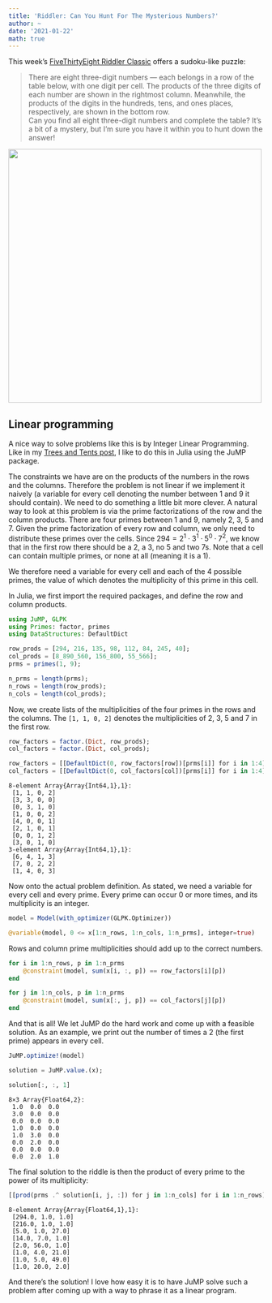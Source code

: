 ```yaml
---
title: 'Riddler: Can You Hunt For The Mysterious Numbers?'
author: ~
date: '2021-01-22'
math: true
---
```


This week's [FiveThirtyEight Riddler Classic](https://fivethirtyeight.com/features/can-you-hunt-for-the-mysterious-numbers/) offers a sudoku-like puzzle:

> There are eight three-digit numbers --- each belongs in a row of the table below, with one digit per cell. The products of the three digits of each number are shown in the rightmost column. Meanwhile, the products of the digits in the hundreds, tens, and ones places, respectively, are shown in the bottom row.\
> Can you find all eight three-digit numbers and complete the table? It's a bit of a mystery, but I'm sure you have it within you to hunt down the answer!

![](https://fivethirtyeight.com/wp-content/uploads/2021/01/RIDDLER.011521.png?w=1400){width="500"}

## Linear programming

A nice way to solve problems like this is by Integer Linear Programming. Like in my [Trees and Tents post](/post/2019-04-21-trees-and-tents/), I like to do this in Julia using the JuMP package.  

The constraints we have are on the products of the numbers in the rows and the columns. Therefore the problem is not linear if we implement it naively (a variable for every cell denoting the number between 1 and 9 it should contain). We need to do something a little bit more clever. A natural way to look at this problem is via the prime factorizations of the row and the column products. There are four primes between 1 and 9, namely 2, 3, 5 and 7. Given the prime factorization of every row and column, we only need to distribute these primes over the cells. Since $294 = 2^1\cdot 3^1\cdot 5^0 \cdot 7^2$, we know that in the first row there should be a 2, a 3, no 5 and two 7s. Note that a cell can contain multiple primes, or none at all (meaning it is a 1).  

We therefore need a variable for every cell and each of the 4 possible primes, the value of which denotes the multiplicity of this prime in this cell.  

In Julia, we first import the required packages, and define the row and column products.

```julia
using JuMP, GLPK
using Primes: factor, primes
using DataStructures: DefaultDict

row_prods = [294, 216, 135, 98, 112, 84, 245, 40];
col_prods = [8_890_560, 156_800, 55_566];
prms = primes(1, 9);

n_prms = length(prms);
n_rows = length(row_prods);
n_cols = length(col_prods);
```

Now, we create lists of the multiplicities of the four primes in the rows and the columns. The `[1, 1, 0, 2]` denotes the multiplicities of 2, 3, 5 and 7 in the first row.

```julia
row_factors = factor.(Dict, row_prods);
col_factors = factor.(Dict, col_prods);

row_factors = [[DefaultDict(0, row_factors[row])[prms[i]] for i in 1:4] for row in 1:n_rows]
col_factors = [[DefaultDict(0, col_factors[col])[prms[i]] for i in 1:4] for col in 1:n_cols]
```
```
8-element Array{Array{Int64,1},1}:
 [1, 1, 0, 2]
 [3, 3, 0, 0]
 [0, 3, 1, 0]
 [1, 0, 0, 2]
 [4, 0, 0, 1]
 [2, 1, 0, 1]
 [0, 0, 1, 2]
 [3, 0, 1, 0]
3-element Array{Array{Int64,1},1}:
 [6, 4, 1, 3]
 [7, 0, 2, 2]
 [1, 4, 0, 3]
 ```

Now onto the actual problem definition. As stated, we need a variable for every cell and every prime. Every prime can occur 0 or more times, and its multiplicity is an integer.

```julia
model = Model(with_optimizer(GLPK.Optimizer))

@variable(model, 0 <= x[1:n_rows, 1:n_cols, 1:n_prms], integer=true)
```

Rows and column prime multiplicities should add up to the correct numbers.

```julia
for i in 1:n_rows, p in 1:n_prms
    @constraint(model, sum(x[i, :, p]) == row_factors[i][p])
end

for j in 1:n_cols, p in 1:n_prms
    @constraint(model, sum(x[:, j, p]) == col_factors[j][p])
end
```

And that is all! We let JuMP do the hard work and come up with a feasible solution. As an example, we print out the number of times a 2 (the first prime) appears in every cell.

```julia
JuMP.optimize!(model)

solution = JuMP.value.(x);

solution[:, :, 1]
```
```
8×3 Array{Float64,2}:
 1.0  0.0  0.0
 3.0  0.0  0.0
 0.0  0.0  0.0
 1.0  0.0  0.0
 1.0  3.0  0.0
 0.0  2.0  0.0
 0.0  0.0  0.0
 0.0  2.0  1.0
```

The final solution to the riddle is then the product of every prime to the power of its multiplicity:

```julia
[[prod(prms .^ solution[i, j, :]) for j in 1:n_cols] for i in 1:n_rows]
```
```
8-element Array{Array{Float64,1},1}:
 [294.0, 1.0, 1.0]
 [216.0, 1.0, 1.0]
 [5.0, 1.0, 27.0]
 [14.0, 7.0, 1.0]
 [2.0, 56.0, 1.0]
 [1.0, 4.0, 21.0]
 [1.0, 5.0, 49.0]
 [1.0, 20.0, 2.0]
```

And there's the solution! I love how easy it is to have JuMP solve such a problem after coming up with a way to phrase it as a linear program.